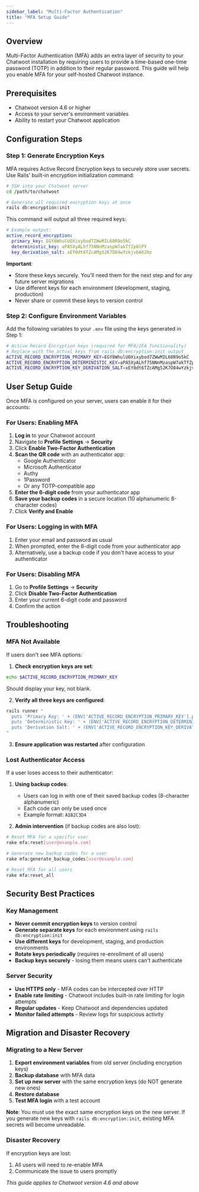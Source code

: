 ```yaml
---
sidebar_label: "Multi-Factor Authentication"
title: "MFA Setup Guide"
---
```


## Overview

Multi-Factor Authentication (MFA) adds an extra layer of security to your Chatwoot installation by requiring users to provide a time-based one-time password (TOTP) in addition to their regular password. This guide will help you enable MFA for your self-hosted Chatwoot instance.

## Prerequisites

- Chatwoot version 4.6 or higher
- Access to your server's environment variables
- Ability to restart your Chatwoot application

## Configuration Steps

### Step 1: Generate Encryption Keys

MFA requires Active Record Encryption keys to securely store user secrets. Use Rails' built-in encryption initialization command:

```bash
# SSH into your Chatwoot server
cd /path/to/chatwoot

# Generate all required encryption keys at once
rails db:encryption:init
```

This command will output all three required keys:

```yaml
# Example output:
active_record_encryption:
  primary_key: EGY8WhulUOXixybod7ZWwMIL68R9o5kC
  deterministic_key: aPA5XyALhf75NNnMzaspW7akTfZp0lPY
  key_derivation_salt: xEY0dt6TZcAMg52K7O84wYzkjvbA62Hz
```

**Important**:
- Store these keys securely. You'll need them for the next step and for any future server migrations
- Use different keys for each environment (development, staging, production)
- Never share or commit these keys to version control

### Step 2: Configure Environment Variables

Add the following variables to your `.env` file using the keys generated in Step 1:

```bash
# Active Record Encryption keys (required for MFA/2FA functionality)
# Replace with the actual keys from rails db:encryption:init output
ACTIVE_RECORD_ENCRYPTION_PRIMARY_KEY=EGY8WhulUOXixybod7ZWwMIL68R9o5kC
ACTIVE_RECORD_ENCRYPTION_DETERMINISTIC_KEY=aPA5XyALhf75NNnMzaspW7akTfZp0lPY
ACTIVE_RECORD_ENCRYPTION_KEY_DERIVATION_SALT=xEY0dt6TZcAMg52K7O84wYzkjvbA62Hz
```

## User Setup Guide

Once MFA is configured on your server, users can enable it for their accounts:

### For Users: Enabling MFA

1. **Log in** to your Chatwoot account
2. Navigate to **Profile Settings** → **Security**
3. Click **Enable Two-Factor Authentication**
4. **Scan the QR code** with an authenticator app:
   - Google Authenticator
   - Microsoft Authenticator
   - Authy
   - 1Password
   - Or any TOTP-compatible app
5. **Enter the 6-digit code** from your authenticator app
6. **Save your backup codes** in a secure location (10 alphanumeric 8-character codes)
7. Click **Verify and Enable**

### For Users: Logging in with MFA

1. Enter your email and password as usual
2. When prompted, enter the 6-digit code from your authenticator app
3. Alternatively, use a backup code if you don't have access to your authenticator

### For Users: Disabling MFA

1. Go to **Profile Settings** → **Security**
2. Click **Disable Two-Factor Authentication**
3. Enter your current 6-digit code and password
4. Confirm the action

## Troubleshooting

### MFA Not Available

If users don't see MFA options:

1. **Check encryption keys are set**:
```bash
echo $ACTIVE_RECORD_ENCRYPTION_PRIMARY_KEY
```
Should display your key, not blank.

2. **Verify all three keys are configured**:
```bash
rails runner "
  puts 'Primary Key: ' + (ENV['ACTIVE_RECORD_ENCRYPTION_PRIMARY_KEY'].present? ? '✓' : '✗')
  puts 'Deterministic Key: ' + (ENV['ACTIVE_RECORD_ENCRYPTION_DETERMINISTIC_KEY'].present? ? '✓' : '✗')
  puts 'Derivation Salt: ' + (ENV['ACTIVE_RECORD_ENCRYPTION_KEY_DERIVATION_SALT'].present? ? '✓' : '✗')
"
```

3. **Ensure application was restarted** after configuration

### Lost Authenticator Access

If a user loses access to their authenticator:

1. **Using backup codes**:
   - Users can log in with one of their saved backup codes (8-character alphanumeric)
   - Each code can only be used once
   - Example format: `A1B2C3D4`

2. **Admin intervention** (if backup codes are also lost):
```bash
# Reset MFA for a specific user
rake mfa:reset[user@example.com]

# Generate new backup codes for a user
rake mfa:generate_backup_codes[user@example.com]

# Reset MFA for all users
rake mfa:reset_all
```

## Security Best Practices

### Key Management

- **Never commit encryption keys** to version control
- **Generate separate keys** for each environment using `rails db:encryption:init`
- **Use different keys** for development, staging, and production environments
- **Rotate keys periodically** (requires re-enrollment of all users)
- **Backup keys securely** - losing them means users can't authenticate

### Server Security

- **Use HTTPS only** - MFA codes can be intercepted over HTTP
- **Enable rate limiting** - Chatwoot includes built-in rate limiting for login attempts
- **Regular updates** - Keep Chatwoot and dependencies updated
- **Monitor failed attempts** - Review logs for suspicious activity

## Migration and Disaster Recovery

### Migrating to a New Server

1. **Export environment variables** from old server (including encryption keys)
2. **Backup database** with MFA data
3. **Set up new server** with the same encryption keys (do NOT generate new ones)
4. **Restore database**
5. **Test MFA login** with a test account

**Note**: You must use the exact same encryption keys on the new server. If you generate new keys with `rails db:encryption:init`, existing MFA secrets will become unreadable.

### Disaster Recovery

If encryption keys are lost:
1. All users will need to re-enable MFA
2. Communicate the issue to users promptly


*This guide applies to Chatwoot version 4.6 and above*